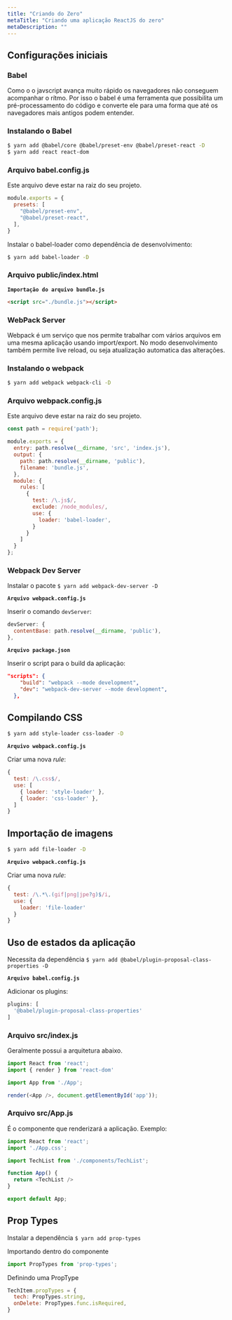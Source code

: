 ```yaml
---
title: "Criando do Zero"
metaTitle: "Criando uma aplicação ReactJS do zero"
metaDescription: ""
---
```


## Configurações iniciais

### Babel
Como o o javscript avança muito rápido os navegadores não conseguem acompanhar o rítmo. Por isso o babel é uma ferramenta que possibilita um pré-processamento do código e converte ele para uma forma que até os navegadores mais antigos podem entender.

### Instalando o Babel
```bash
$ yarn add @babel/core @babel/preset-env @babel/preset-react -D
$ yarn add react react-dom
```

### Arquivo babel.config.js

Este arquivo deve estar na raiz do seu projeto.

```js
module.exports = {
  presets: [
    "@babel/preset-env",
    "@babel/preset-react",
  ],
}
```

Instalar o babel-loader como dependência de desenvolvimento:

```bash
$ yarn add babel-loader -D
```

### Arquivo public/index.html

**`Importação do arquivo bundle.js`**

```html
<script src="./bundle.js"></script>
```

### WebPack Server

Webpack é um serviço que nos permite trabalhar com vários arquivos em uma mesma aplicação usando import/export. No modo desenvolvimento também permite live reload, ou seja atualização automatica das alterações.

### Instalando o webpack

```bash
$ yarn add webpack webpack-cli -D
```
### Arquivo webpack.config.js

Este arquivo deve estar na raiz do seu projeto.

```js
const path = require('path');

module.exports = {
  entry: path.resolve(__dirname, 'src', 'index.js'),
  output: {
    path: path.resolve(__dirname, 'public'),
    filename: 'bundle.js',
  },
  module: {
    rules: [
      {
        test: /\.js$/,
        exclude: /node_modules/,
        use: {
          loader: 'babel-loader',
        }
      }
    ]
  }
};
```

### Webpack Dev Server

Instalar o pacote `$ yarn add webpack-dev-server -D `

**`Arquivo webpack.config.js`**

Inserir o comando `devServer`:

```js
devServer: {
  contentBase: path.resolve(__dirname, 'public'),
},
```

**`Arquivo package.json`**

Inserir o script para o build da aplicação:
```json
"scripts": {
    "build": "webpack --mode development",
    "dev": "webpack-dev-server --mode development",
  },
```

## Compilando CSS

```bash
$ yarn add style-loader css-loader -D
```

**`Arquivo webpack.config.js`**

Criar uma nova *rule*:
```js
{
  test: /\.css$/,
  use: [
    { loader: 'style-loader' },
    { loader: 'css-loader' },
  ]
}
```

## Importação de imagens

```bash
$ yarn add file-loader -D
```

**`Arquivo webpack.config.js`**

Criar uma nova *rule*:
```js
{
  test: /\.*\.(gif|png|jpe?g)$/i,
  use: {
    loader: 'file-loader'
  }
}
```

## Uso de estados da aplicação

Necessita da dependência `$ yarn add @babel/plugin-proposal-class-properties -D`

**`Arquivo babel.config.js`**

Adicionar os plugins:
```js
plugins: [
  '@babel/plugin-proposal-class-properties'
]
```

### Arquivo src/index.js

Geralmente possui a arquitetura abaixo.
```js
import React from 'react';
import { render } from 'react-dom'

import App from './App';

render(<App />, document.getElementById('app'));
```

### Arquivo src/App.js

É o componente que renderizará a aplicação. Exemplo:
```js
import React from 'react';
import './App.css';

import TechList from './components/TechList';

function App() {
  return <TechList />
}

export default App;
```

## Prop Types

Instalar a dependência `$ yarn add prop-types`

Importando dentro do componente
```js
import PropTypes from 'prop-types';
```

Definindo uma PropType
```js
TechItem.propTypes = {
  tech: PropTypes.string,
  onDelete: PropTypes.func.isRequired,
}
```
